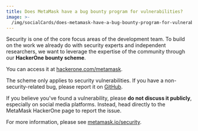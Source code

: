 ```yaml
---
title: Does MetaMask have a bug bounty program for vulnerabilities?
image: >-
  /img/socialCards/does-metamask-have-a-bug-bounty-program-for-vulnerabilities.jpg
---
```



<CustomLayout />

Security is one of the core focus areas of the development team. To build on the work we already do with security experts and independent researchers, we want to leverage the expertise of the community through our **HackerOne bounty scheme**.

You can access it at [hackerone.com/metamask](https://hackerone.com/metamask).

The scheme only applies to security vulnerabilities. If you have a non-security-related bug, please report it on [GitHub](https://github.com/MetaMask/).

If you believe you've found a vulnerability, please **do not discuss it publicly**, especially on social media platforms. Instead, head directly to the MetaMask HackerOne page to report the issue.

For more information, please see [metamask.io/security](https://metamask.io/security/).
